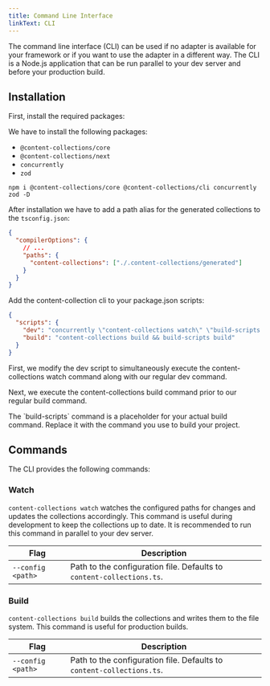 ```yaml
---
title: Command Line Interface
linkText: CLI
---
```


The command line interface (CLI) can be used if no adapter is available for your framework or if you want to use the adapter in a different way. The CLI is a Node.js application that can be run parallel to your dev server and before your production build.

## Installation

<div className="steps">
<div className="step">

First, install the required packages:

We have to install the following packages:

- `@content-collections/core`
- `@content-collections/next`
- `concurrently`
- `zod`

```package-install
npm i @content-collections/core @content-collections/cli concurrently zod -D
```

</div>
<div className="step">

After installation we have to add a path alias for the generated collections to the `tsconfig.json`:

```json
{
  "compilerOptions": {
    // ...
    "paths": {
      "content-collections": ["./.content-collections/generated"]
    }
  }
}
```

</div>
<div className="step">

Add the content-collection cli to your package.json scripts:

```json
{
  "scripts": {
    "dev": "concurrently \"content-collections watch\" \"build-scripts dev\"",
    "build": "content-collections build && build-scripts build"
  }
}
```

First, we modify the dev script to simultaneously execute the content-collections watch command along with our regular dev command.

Next, we execute the content-collections build command prior to our regular build command.

<Callout type="info">
  The `build-scripts` command is a placeholder for your actual build command.
  Replace it with the command you use to build your project.
</Callout>

</div>
</div>

## Commands

The CLI provides the following commands:

### Watch

`content-collections watch` watches the configured paths for changes and updates the collections accordingly. This command is useful during development to keep the collections up to date. It is recommended to run this command in parallel to your dev server.

| Flag              | Description                                                           |
| ----------------- | --------------------------------------------------------------------- |
| `--config <path>` | Path to the configuration file. Defaults to `content-collections.ts`. |

### Build

`content-collections build` builds the collections and writes them to the file system. This command is useful for production builds.

| Flag              | Description                                                           |
| ----------------- | --------------------------------------------------------------------- |
| `--config <path>` | Path to the configuration file. Defaults to `content-collections.ts`. |
